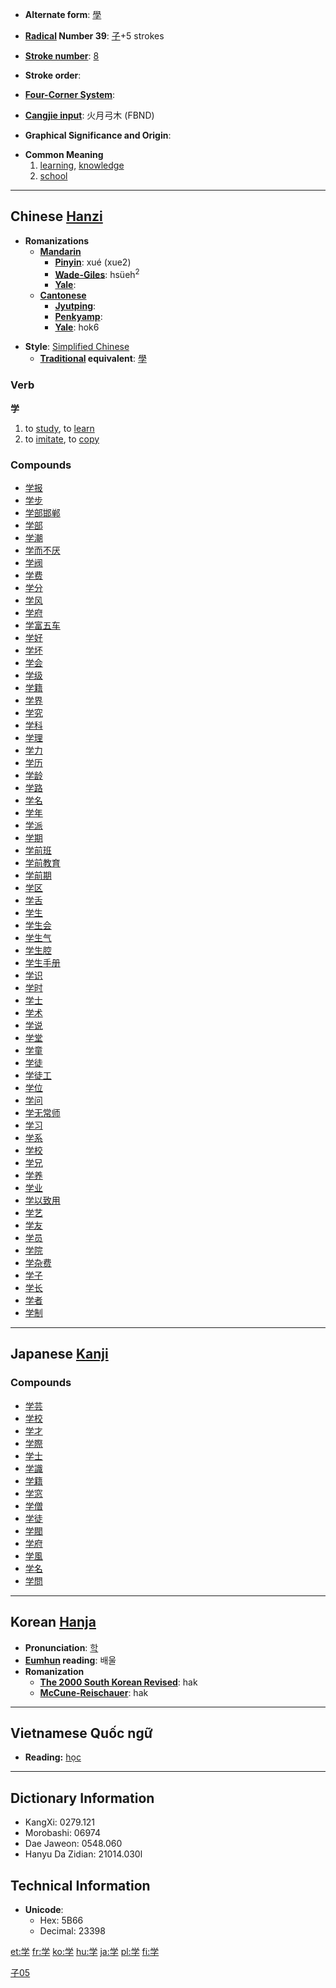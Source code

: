* '''Alternate form''': [[學]]

* '''[[Wiktionary:Chinese radical index| Radical]] Number 39''': [[Wiktionary:Chinese radical index 子|子]]+5 strokes

* '''[[Wiktionary:Chinese total strokes index|Stroke number]]''': [[Wiktionary:Chinese total strokes index 8|8]]

* '''Stroke order''': 

* '''[[Wiktionary:Chinese four corner index|Four-Corner System]]''': 

* '''[[Wiktionary:Chinese Cangjie index|Cangjie input]]''': 火月弓木 (FBND)

* '''Graphical Significance and Origin''': 

* '''Common Meaning'''
*#[[learning]], [[knowledge]]
*# [[school]]

----

== Chinese [[Hanzi]] ==

* '''Romanizations'''
** '''[[Mandarin]]'''
*** '''[[Pinyin]]''': xué (xue2)
*** '''[[Wade-Giles]]''': hsüeh<sup>2</sup>
*** '''[[Yale]]''': 
** '''[[Cantonese]]'''
*** '''[[Jyutping]]''':
*** '''[[Penkyamp]]''': 
*** '''[[Yale]]''': hok6

* '''Style''': [[Simplified Chinese]] 
** '''[[Traditional Chinese|Traditional]] equivalent''': [[學]]

===Verb===
'''学'''

# to [[study]], to [[learn]]
# to [[imitate]], to [[copy]]

===Compounds===
*[[学报]]
*[[学步]]
*[[学部邯郸]]
*[[学部]]
*[[学潮]]
*[[学而不厌]]
*[[学阀]]
*[[学费]]
*[[学分]]
*[[学风]]
*[[学府]]
*[[学富五车]]
*[[学好]]
*[[学坏]]
*[[学会]]
*[[学级]]
*[[学籍]]
*[[学界]]
*[[学究]]
*[[学科]]
*[[学理]]
*[[学力]]
*[[学历]]
*[[学龄]]
*[[学路]]
*[[学名]]
*[[学年]]
*[[学派]]
*[[学期]]
*[[学前班]]
*[[学前教育]]
*[[学前期]]
*[[学区]]
*[[学舌]]
*[[学生]]
*[[学生会]]
*[[学生气]]
*[[学生腔]]
*[[学生手册]]
*[[学识]]
*[[学时]]
*[[学士]]
*[[学术]]
*[[学说]]
*[[学堂]]
*[[学童]]
*[[学徒]]
*[[学徒工]]
*[[学位]]
*[[学问]]
*[[学无常师]]
*[[学习]]
*[[学系]]
*[[学校]]
*[[学兄]]
*[[学养]]
*[[学业]]
*[[学以致用]]
*[[学艺]]
*[[学友]]
*[[学员]]
*[[学院]]
*[[学杂费]]
*[[学子]]
*[[学长]]
*[[学者]]
*[[学制]]

----

== Japanese [[Kanji]] ==
[[Category:Grade 1 kanji|子05]]
{{kanji
|[[がく]] (gaku)
|[[まなぶ]] (manabu)
|rs=子05}}
===Compounds===
*[[学芸]]
*[[学校]]
*[[学才]]
*[[学際]]
*[[学士]]
*[[学識]]
*[[学籍]]
*[[学窓]]
*[[学僧]]
*[[学徒]]
*[[学閥]]
*[[学府]]
*[[学風]]
*[[学名]]
*[[学問]]


----

== Korean [[Hanja]] ==

* '''Pronunciation''': [[학]]
* '''[[Eumhun]] reading''': 배울
* '''Romanization'''
** '''[[The 2000 South Korean Revised Romanization|The 2000 South Korean Revised]]''': hak
** '''[[McCune-Reischauer]]''': hak

----

==Vietnamese Quốc ngữ==

*'''Reading:''' [[học]]

----

== Dictionary Information ==

* KangXi: 0279.121
* Morobashi: 06974
* Dae Jaweon: 0548.060
* Hanyu Da Zidian: 21014.030l

== Technical Information ==

* '''Unicode''':
** Hex: 5B66
** Decimal: 23398



[[et:学]]
[[fr:学]]
[[ko:学]]
[[hu:学]]
[[ja:学]]
[[pl:学]]
[[fi:学]]